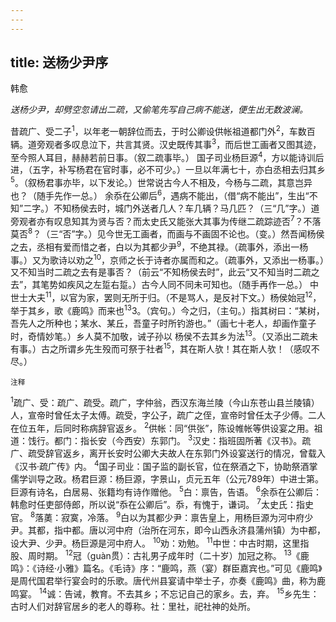 ```yaml
---
---
---
```

title: 送杨少尹序
---



韩愈

*送杨少尹，却劈空忽请出二疏，又偷笔先写自己病不能送，便生出无数波澜。*

昔疏广、受二子<sup>1</sup>，以年老一朝辞位而去，于时公卿设供帐祖道都门外<sup>2</sup>，车数百辆。道旁观者多叹息泣下，共言其贤。汉史既传其事<sup>3</sup>，而后世工画者又图其迹，至今照人耳目，赫赫若前日事。（叙二疏事毕。）
国子司业杨巨源<sup>4</sup>，方以能诗训后进，（五字，补写杨君在官时事，必不可少。）一旦以年满七十，亦白丞相去归其乡<sup>5</sup>。（叙杨君事亦毕，以下发论。）世常说古今人不相及，今杨与二疏，其意岂异也？（随手先作一总。）
余忝在公卿后<sup>6</sup>，遇病不能出，（借“病不能出”，生出“不知”二字。）不知杨侯去时，城门外送者几人？车几辆？马几匹？（三“几”字。）道旁观者亦有叹息知其为贤与否？而太史氏又能张大其事为传继二疏踪迹否<sup>7</sup>？不落莫否<sup>8</sup>？（三“否”字。）见今世无工画者，而画与不画固不论也。（变。）然吾闻杨侯之去，丞相有爱而惜之者，白以为其都少尹<sup>9</sup>，不绝其禄。（疏事外，添出一杨事。）又为歌诗以劝之<sup>10</sup>，京师之长于诗者亦属而和之。（疏事外，又添出一杨事。）又不知当时二疏之去有是事否？（前云“不知杨侯去时”，此云“又不知当时二疏之去”，其笔势如疾风之左踅右踅。）古今人同不同未可知也。（随手再作一总。）
中世士大夫<sup>11</sup>，以官为家，罢则无所于归。（不是骂人，是反衬下文。）杨侯始冠<sup>12</sup>，举于其乡，歌《鹿鸣》而来也<sup>13</sup>3。（宾句。）今之归，（主句。）指其树曰：“某树，吾先人之所种也；某水、某丘，吾童子时所钓游也。”（画七十老人，却画作童子时，奇情妙笔。）乡人莫不加敬，诫子孙以
杨侯不去其乡为法<sup>13</sup>。（又添出二疏未有事。）古之所谓乡先生殁而可祭于社者<sup>15</sup>，其在斯人欤！其在斯人欤！（感叹不尽。）

<sup>注释</sup>

<sup>1</sup>疏广、受：疏广、疏受。疏广，字仲翁，西汉东海兰陵（今山东苍山县兰陵镇）人，宣帝时曾任太子太傅。疏受，字公子，疏广之侄，宣帝时曾任太子少傅。二人在位五年，后同时称病辞官返乡。
<sup>2</sup>供帐：同“供张”，陈设帷帐等供设宴之用。祖道：饯行。都门：指长安（今西安）东郭门。
<sup>3</sup>汉史：指班固所著《汉书》。疏广、疏受辞官返乡，离开长安时公卿大夫故人在东郭门外设宴送行的情况，曾载入《汉书·疏广传》内。
<sup>4</sup>国子司业：国子监的副长官，位在祭酒之下，协助祭酒掌儒学训导之政。杨君巨源：杨巨源，字景山，贞元五年（公元789年）中进士第。巨源有诗名，白居易、张籍均有诗作赠他。
<sup>5</sup>白：禀告，告语。
<sup>6</sup>余忝在公卿后：韩愈时任吏部侍郎，所以说“忝在公卿后”。忝，有愧于，谦词。
<sup>7</sup>太史氏：指史官。
<sup>8</sup>落薁：寂寞，冷落。
<sup>9</sup>白以为其都少尹：禀告皇上，用杨巨源为河中府少尹。其都，指中都。唐以河中府（治所在河东，即今山西永济县蒲州镇）为中都，设大尹、少尹。杨巨源是河中府人。
<sup>10</sup>劝：劝勉。
<sup>11</sup>中世：中古时期，这里指股、周时期。
<sup>12</sup>冠（guàn贯）：古礼男子成年时（二十岁）加冠之称。
<sup>13</sup>《鹿鸣》：《诗经·小雅》篇名。《毛诗》序：“鹿鸣，燕（宴）群臣嘉宾也。”可见《鹿鸣》是周代国君举行宴会时的乐歌。唐代州县宴请中举士子，亦奏《鹿鸣》曲，称为鹿鸣宴。
<sup>14</sup>诚：告诫，教育。不去其乡；不忘记自己的家乡。去，弃。
<sup>15</sup>乡先生：古时人们对辞官居乡的老人的尊称。社：里社，祀社神的处所。
